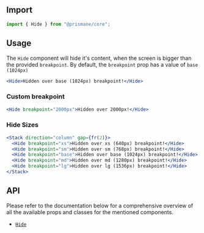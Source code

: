 ## Import

```js
import { Hide } from "@prismane/core";
```

## Usage

The `Hide` component will hide it's content, when the screen is bigger than the provided `breakpoint`. By default, the `breakpoint` prop has a value of `base (1024px)`

```jsx
<Hide>Hidden over base (1024px) breakpoint!</Hide>
```

### Custom breakpoint

```jsx
<Hide breakpoint="2000px">Hidden over 2000px!</Hide>
```

### Hide Sizes

```jsx
<Stack direction="column" gap={fr(2)}>
  <Hide breakpoint="xs">Hidden over xs (640px) breakpoint!</Hide>
  <Hide breakpoint="sm">Hidden over sm (768px) breakpoint!</Hide>
  <Hide breakpoint="base">Hidden over base (1024px) breakpoint!</Hide>
  <Hide breakpoint="md">Hidden over md (1280px) breakpoint!</Hide>
  <Hide breakpoint="lg">Hidden over lg (1536px) breakpoint!</Hide>
</Stack>
```

## API

Please refer to the documentation below for a comprehensive overview of all the available props and classes for the mentioned components.

- [`Hide`](/docs/components-api/hide-api)
